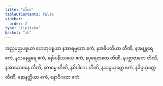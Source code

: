 ```yaml
---
title: "တိက"
tableOfContents: false
sidebar:
  order: 2
type: "tipitaka"
basket: "ab"
---
```



<DynamicBreadcrumb />

<Paragraph number="298">
အညမညပစ္စယာ ဟေတုပစ္စယာ နအာရမ္မဏေ ဧကံ, နအဓိပတိယာ တီဏိ, နအနန္တရေ ဧကံ, နသမနန္တရေ ဧကံ, နော်ပနိဿယေ ဧကံ, နပုရေဇာတေ တီဏိ, နပစ္ဆာဇာတေ တီဏိ, နအာသေဝနေ တီဏိ, နကမ္မေ တီဏိ, နဝိပါကေ တီဏိ, နသမ္ပယုတ္တေ ဧကံ, နဝိပ္ပယုတ္တေ တီဏိ, နောနတ္ထိယာ ဧကံ, နောဝိဂတေ ဧကံ.
</Paragraph>